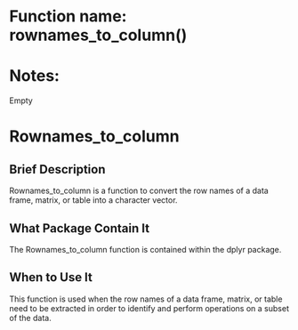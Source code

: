 # Function name: rownames_to_column()
# Notes:
Empty


# Rownames_to_column
 
## Brief Description
Rownames_to_column is a function to convert the row names of a data frame, matrix, or table into a character vector.  

## What Package Contain It
The Rownames_to_column function is contained within the dplyr package.           

## When to Use It
This function is used when the row names of a data frame, matrix, or table need to be extracted in order to identify and perform operations on a subset of the data. 
